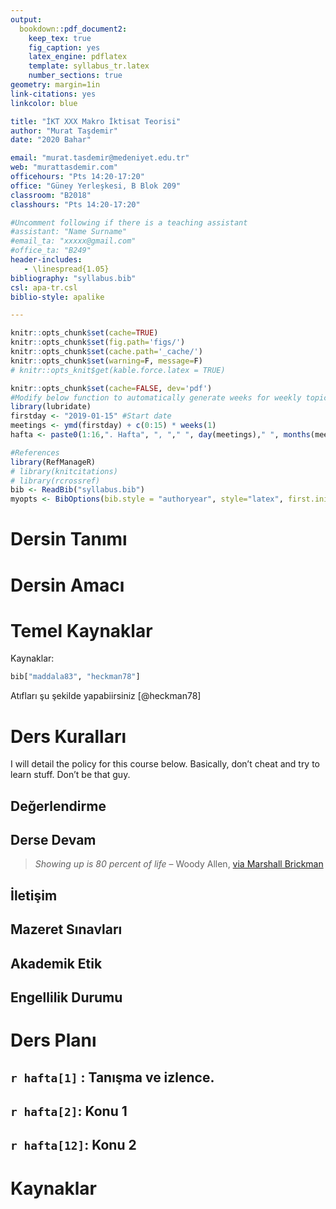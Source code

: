 ```yaml
---
output: 
  bookdown::pdf_document2:
    keep_tex: true
    fig_caption: yes
    latex_engine: pdflatex
    template: syllabus_tr.latex
    number_sections: true
geometry: margin=1in
link-citations: yes
linkcolor: blue

title: "İKT XXX Makro İktisat Teorisi"
author: "Murat Taşdemir"
date: "2020 Bahar"

email: "murat.tasdemir@medeniyet.edu.tr"
web: "murattasdemir.com"
officehours: "Pts 14:20-17:20"
office: "Güney Yerleşkesi, B Blok 209"
classroom: "B2018"
classhours: "Pts 14:20-17:20"

#Uncomment following if there is a teaching assistant
#assistant: "Name Surname" 
#email_ta: "xxxxx@gmail.com"
#office_ta: "B249"
header-includes:
   - \linespread{1.05}
bibliography: "syllabus.bib"
csl: apa-tr.csl
biblio-style: apalike

---
```


```r
knitr::opts_chunk$set(cache=TRUE)
knitr::opts_chunk$set(fig.path='figs/')
knitr::opts_chunk$set(cache.path='_cache/')
knitr::opts_chunk$set(warning=F, message=F)
# knitr::opts_knit$get(kable.force.latex = TRUE)
```



```r
knitr::opts_chunk$set(cache=FALSE, dev='pdf')
#Modify below function to automatically generate weeks for weekly topics
library(lubridate)
firstday <- "2019-01-15" #Start date
meetings <- ymd(firstday) + c(0:15) * weeks(1)
hafta <- paste0(1:16,". Hafta", ", "," ", day(meetings)," ", months(meetings)," " )

#References 
library(RefManageR)
# library(knitcitations)
# library(rcrossref)
bib <- ReadBib("syllabus.bib")
myopts <- BibOptions(bib.style = "authoryear", style="latex", first.inits=FALSE, max.names = 20)

```


# Dersin Tanımı

# Dersin Amacı


# Temel Kaynaklar

Kaynaklar:

```r
bib["maddala83", "heckman78"]
``` 

Atıfları şu şekilde yapabiirsiniz [@heckman78] 

# Ders Kuralları

I will detail the policy for this course below. Basically, don't cheat and try to learn stuff. Don't be that guy.

## Değerlendirme


## Derse Devam


> *Showing up is 80 percent of life* -- Woody Allen, [via Marshall Brickman](http://quoteinvestigator.com/2013/06/10/showing-up/#note-6553-1)

## İletişim


## Mazeret Sınavları


## Akademik Etik


## Engellilik Durumu


\newpage

# Ders Planı


## `r hafta[1]` : Tanışma ve izlence.

## `r hafta[2]`: Konu 1

## `r hafta[12]`: Konu 2


# Kaynaklar
